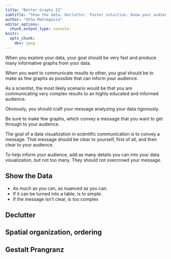 ```yaml
---
title: "Better Graphs II"
subtitle: "Show the data. Declutter. Foster intuition. Know your audience."
author: "Otho Mantegazza"
editor_options:  
  chunk_output_type: console
knitr:
  opts_chunk: 
    dev: jpeg
---
```


When you explore your data, your goal should be very fast and produce many informative graphs from your data.

When you want to communicate results to other, you goal should be to make as few graphs as possible that can inform your audience.

As a scientist, the most likely scenario would be that you are communicating very complex results to an highly educated and informed audience.

Obviously, you should craft your message analyzing your data rigorously.

Be sure to make few graphs, which convey a message that you want to get through to your audience.

The goal of a data visualization in scientific communication is to convey a message. That message should be clear to yourself, first of all, and then clear to your audience. 

To help inform your audience, add as many details you can into your data visualization, but not too many. They should not overcrowd your message.

## Show the Data

- As much as you can, as nuanced as you can.
- If it can be turned into a table, is to simple.
- If the message isn't clear, is too complex

## Declutter

## Spatial organization, ordering

## Gestalt Prangranz

